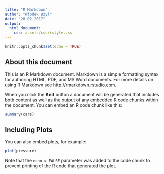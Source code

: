 ```yaml
---
title: "R Markdown"
author: "Włodek Bzyl"
date: "28 02 2017"
output:
  html_document:
    css: assets/css/rstyle.css
---
```


```r
knitr::opts_chunk$set(echo = TRUE)
```

## About this document

This is an R Markdown document. Markdown is a simple formatting syntax for authoring HTML, PDF, and MS Word documents. For more details on using R Markdown see <http://rmarkdown.rstudio.com>.

When you click the **Knit** button a document will be generated that includes both content as well as the output of any embedded R code chunks within the document. You can embed an R code chunk like this:

```r
summary(cars)
```

## Including Plots

You can also embed plots, for example:

```r
plot(pressure)
```

Note that the `echo = FALSE` parameter was added to the code chunk to prevent printing of the R code that generated the plot.
